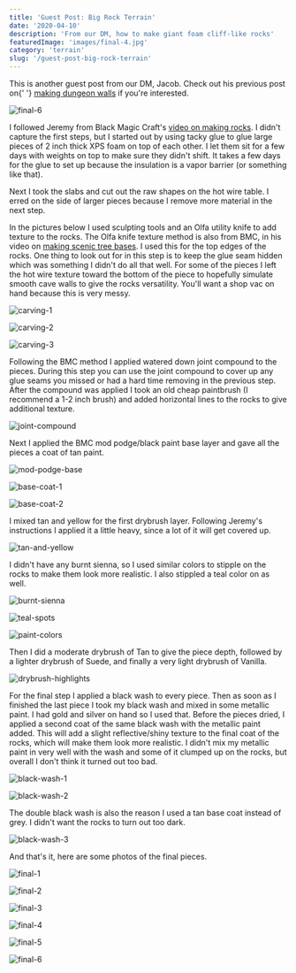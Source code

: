 ```yaml
---
title: 'Guest Post: Big Rock Terrain'
date: '2020-04-10'
description: 'From our DM, how to make giant foam cliff-like rocks'
featuredImage: 'images/final-4.jpg'
category: 'terrain'
slug: '/guest-post-big-rock-terrain'
---
```


<div class="banner-note">
  This is another guest post from our DM, Jacob. Check out his previous post on{' '}
  <a href="../guest-post-dungeon-walls/">making dungeon walls</a> if you're
  interested.
</div>

![final-6](images/final-6.jpg)

I followed Jeremy from Black Magic Craft's <a href="https://www.youtube.com/watch?v=VjZmihU7nxg" target="_blank" rel="noopener noreferrer">video on making rocks</a>. I didn't capture the first steps, but I started out by using tacky glue to glue large pieces of 2 inch thick XPS foam on top of each other. I let them sit for a few days with weights on top to make sure they didn't shift. It takes a few days for the glue to set up because the insulation is a vapor barrier (or something like that).

Next I took the slabs and cut out the raw shapes on the hot wire table. I erred on the side of larger pieces because I remove more material in the next step.

In the pictures below I used sculpting tools and an Olfa utility knife to add texture to the rocks. The Olfa knife texture method is also from BMC, in his video on <a href="https://www.youtube.com/watch?v=xaDLkRQOhyM&t=232" target="_blank" rel="noopener noreferrer">making scenic tree bases</a>. I used this for the top edges of the rocks. One thing to look out for in this step is to keep the glue seam hidden which was something I didn't do all that well. For some of the pieces I left the hot wire texture toward the bottom of the piece to hopefully simulate smooth cave walls to give the rocks versatility. You'll want a shop vac on hand because this is very messy.

![carving-1](images/carving-1.jpg)

![carving-2](images/carving-2.jpg)

![carving-3](images/carving-3.jpg)

Following the BMC method I applied watered down joint compound to the pieces. During this step you can use the joint compound to cover up any glue seams you missed or had a hard time removing in the previous step. After the compound was applied I took an old cheap paintbrush (I recommend a 1-2 inch brush) and added horizontal lines to the rocks to give additional texture.

![joint-compound](images/joint-compound.jpg)

Next I applied the BMC mod podge/black paint base layer and gave all the pieces a coat of tan paint.

![mod-podge-base](images/mod-podge-base.jpg)

![base-coat-1](images/base-coat-1.jpg)

![base-coat-2](images/base-coat-2.jpg)

I mixed tan and yellow for the first drybrush layer. Following Jeremy's instructions I applied it a little heavy, since a lot of it will get covered up.

![tan-and-yellow](images/tan-and-yellow.jpg)

I didn't have any burnt sienna, so I used similar colors to stipple on the rocks to make them look more realistic. I also stippled a teal color on as well.

![burnt-sienna](images/burnt-sienna.jpg)

![teal-spots](images/teal-spots.jpg)

![paint-colors](images/paint-colors.jpg)

Then I did a moderate drybrush of Tan to give the piece depth, followed by a lighter drybrush of Suede, and finally a very light drybrush of Vanilla.

![drybrush-highlights](images/drybrush-highlights.jpg)

For the final step I applied a black wash to every piece. Then as soon as I finished the last piece I took my black wash and mixed in some metallic paint. I had gold and silver on hand so I used that. Before the pieces dried, I applied a second coat of the same black wash with the metallic paint added. This will add a slight reflective/shiny texture to the final coat of the rocks, which will make them look more realistic. I didn't mix my metallic paint in very well with the wash and some of it clumped up on the rocks, but overall I don't think it turned out too bad.

![black-wash-1](images/black-wash-1.jpg)

![black-wash-2](images/black-wash-2.jpg)

The double black wash is also the reason I used a tan base coat instead of grey. I didn't want the rocks to turn out too dark.

![black-wash-3](images/black-wash-3.jpg)

And that's it, here are some photos of the final pieces.

![final-1](images/final-1.jpg)

![final-2](images/final-2.jpg)

![final-3](images/final-3.jpg)

![final-4](images/final-4.jpg)

![final-5](images/final-5.jpg)

![final-6](images/final-6.jpg)
